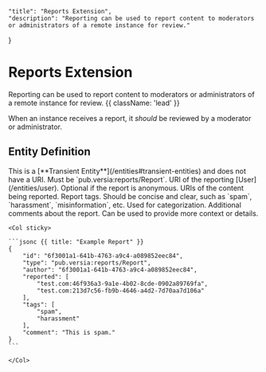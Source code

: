     "title": "Reports Extension",
    "description": "Reporting can be used to report content to moderators or administrators of a remote instance for review."
}

# Reports Extension

Reporting can be used to report content to moderators or administrators of a remote instance for review. {{ className: 'lead' }}

When an instance receives a report, it *should* be reviewed by a moderator or administrator.

## Entity Definition

<Row>
    <Col>
        <Properties name="Report">
            <Property name="uri" type="null" required={false}>
                This is a [**Transient Entity**](/entities#transient-entities) and does not have a URI.
            </Property>
            <Property name="type" type="string" required={true}>
                Must be `pub.versia:reports/Report`.
            </Property>
            <Property name="author" type="URI" required={false} typeLink="/types#uri">
                URI of the reporting [User](/entities/user). Optional if the report is anonymous.
            </Property>
            <Property name="reported" type="URI[]" required={true} typeLink="/types#uri">
                URIs of the content being reported.
            </Property>
            <Property name="tags" type="string[]" required={true}>
                Report tags. Should be concise and clear, such as `spam`, `harassment`, `misinformation`, etc. Used for categorization.
            </Property>
            <Property name="comment" type="string" required={false}>
                Additional comments about the report. Can be used to provide more context or details.
            </Property>
        </Properties>
    </Col>

    <Col sticky>

    ```jsonc {{ title: "Example Report" }}
    {
        "id": "6f3001a1-641b-4763-a9c4-a089852eec84",
        "type": "pub.versia:reports/Report",
        "author": "6f3001a1-641b-4763-a9c4-a089852eec84",
        "reported": [
            "test.com:46f936a3-9a1e-4b02-8cde-0902a89769fa",
            "test.com:213d7c56-fb9b-4646-a4d2-7d70aa7d106a"
        ],
        "tags": [
            "spam",
            "harassment"
        ],
        "comment": "This is spam."
    }
    ```

    </Col>
</Row>